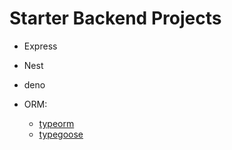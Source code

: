 # Starter Backend Projects

- Express
- Nest

- deno
- ORM:
  - [typeorm](https://typeorm.io/)
  - [typegoose](https://typegoose.github.io/typegoose/)
